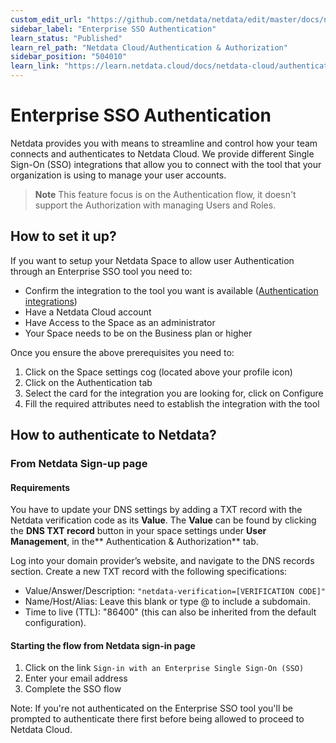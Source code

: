 ```yaml
---
custom_edit_url: "https://github.com/netdata/netdata/edit/master/docs/netdata-cloud/authentication-and-authorization/enterprise-sso-authentication.md"
sidebar_label: "Enterprise SSO Authentication"
learn_status: "Published"
learn_rel_path: "Netdata Cloud/Authentication & Authorization"
sidebar_position: "504010"
learn_link: "https://learn.netdata.cloud/docs/netdata-cloud/authentication-&-authorization/enterprise-sso-authentication"
---
```


# Enterprise SSO Authentication

Netdata provides you with means to streamline and control how your team connects and authenticates to Netdata Cloud. We provide
 different Single Sign-On (SSO) integrations that allow you to connect with the tool that your organization is using to manage your
 user accounts.

 > **Note** This feature focus is on the Authentication flow, it doesn't support the Authorization with managing Users and Roles.

## How to set it up?

If you want to setup your Netdata Space to allow user Authentication through an Enterprise SSO tool you need to:

* Confirm the integration to the tool you want is available ([Authentication integrations](https://learn.netdata.cloud/docs/netdata-cloud/authentication-&-authorization/cloud-authentication-&-authorization-integrations))
* Have a Netdata Cloud account
* Have Access to the Space as an administrator
* Your Space needs to be on the Business plan or higher

Once you ensure the above prerequisites you need to:

1. Click on the Space settings cog (located above your profile icon)
2. Click on the Authentication tab
3. Select the card for the integration you are looking for, click on Configure
4. Fill the required attributes need to establish the integration with the tool

## How to authenticate to Netdata?

### From Netdata Sign-up page

#### Requirements

You have to update your DNS settings by adding a TXT record with the Netdata verification code as its **Value**.
The **Value** can be found by clicking the **DNS TXT record** button in your space settings under **User Management**, in the** Authentication & Authorization** tab.

Log into your domain provider’s website, and navigate to the DNS records section.
Create a new TXT record with the following specifications:
- Value/Answer/Description: `"netdata-verification=[VERIFICATION CODE]"`
- Name/Host/Alias: Leave this blank or type @ to include a subdomain.
- Time to live (TTL): "86400" (this can also be inherited from the default configuration).

#### Starting the flow from Netdata sign-in page

1. Click on the link `Sign-in with an Enterprise Single Sign-On (SSO)`
2. Enter your email address
3. Complete the SSO flow

Note: If you're not authenticated on the Enterprise SSO tool you'll be prompted to authenticate there
first before being allowed to proceed to Netdata Cloud.
